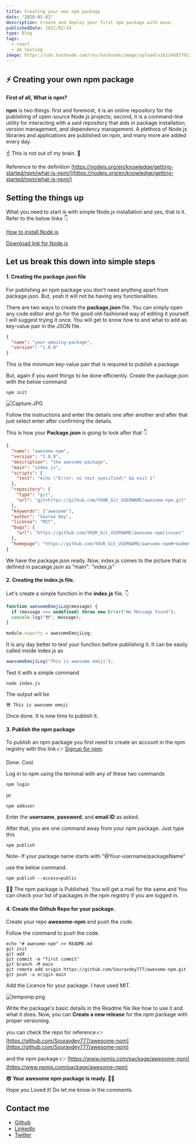 ```yaml
---
title: Creating your own npm package
date: "2020-01-01"
description: Create and deploy your first npm package with ease.
publishedDate: 2021/02/14
type: Blog
tags:
  - react
  - ab testing
image: https://cdn.hashnode.com/res/hashnode/image/upload/v1612468370123/1131rKfWL.gif
---
```


## ⚡ Creating your own npm package

#### First of all, **What is npm?**

**npm** is two things: first and foremost, it is an online repository for the publishing of open-source Node.js projects; second, it is a command-line utility for interacting with a said repository that aids in package installation, version management, and dependency management. A plethora of Node.js libraries and applications are published on npm, and many more are added every day.

☝ This is not out of my brain. 🧠

Reference to the definition
[https://nodejs.org/en/knowledge/getting-started/npm/what-is-npm/](https://nodejs.org/en/knowledge/getting-started/npm/what-is-npm/)

## Setting the things up

What you need to start is with simple Node.js installation and yes, that is it.
Refer to the below links 👇

[How to install Node.js](https://nodejs.dev/learn/how-to-install-nodejs)

[Download link for Node.js](https://nodejs.org/en/download/)

## Let us break this down into simple steps

#### 1. Creating the package.json file

For publishing an npm package you don't need anything apart from package.json. But, yeah it will not be having any functionalities.

There are two ways to create the **package.json** file. You can simply open any code editor and go for the good old-fashioned way of editing it yourself. I will suggest trying it once. You will get to know how to and what to add as key-value pair in the JSON file.

```json
{
  "name": "your-amazing-package",
  "version": "1.0.0"
}
```

This is the minimum key-value pair that is required to publish a package

But, again if you want things to be done efficiently. Create the package.json with the below command

```shell
npm init
```

![Capture.JPG](https://cdn.hashnode.com/res/hashnode/image/upload/v1617826535417/hfogJLNk8.jpeg)

Follow the instructions and enter the details one after another and after that just select enter after confirming the details.

This is how your **Package.json** is going to look after that 👇

```json
{
  "name": "awesome-npm",
  "version": "1.0.0",
  "description": "the awesome package",
  "main": "index.js",
  "scripts": {
    "test": "echo \"Error: no test specified\" && exit 1"
  },
  "repository": {
    "type": "git",
    "url": "git+https://github.com/YOUR_Git_USERNAME/awesome-npm.git"
  },
  "keywords": ["awesome"],
  "author": "Sourav Dey",
  "license": "MIT",
  "bugs": {
    "url": "https://github.com/YOUR_Git_USERNAME/awesome-npm/issues"
  },
  "homepage": "https://github.com/YOUR_Git_USERNAME/awesome-npm#readme"
}
```

We have the package.json ready. Now, index.js comes to the picture that is defined in pacakge.json as "main": "index.js"

#### 2. Creating the index.js file.

Let's create a simple function in the **index.js** file. 👇

```js
function awesomeEmojiLog(message) {
  if (message === undefined) throw new Error("No Message Found");
  console.log("😎", message);
}

module.exports = awesomeEmojiLog;
```

It is any day better to test your function before publishing it.
It can be easily called inside index.js as

```js
awesomeEmojiLog("This is awesome emoji");
```

Test it with a simple command

```shell
node index.js
```

The output will be

```
😎 This is awesome emoji
```

Once done. It is now time to publish it.

#### 3. Publish the npm package

To publish an npm package you first need to create an account in the npm registry with this link 👉 [Signup for npm](https://www.npmjs.com/signup).

Done. Cool.

Log in to npm using the terminal with any of these two commands

```shell
npm login
```

or

```shell
npm adduser
```

Enter the **username**, **password**, and **email ID** as asked.

After that, you are one command away from your npm package. Just type this

```shell
npm publish
```

Note- If your package name starts with "@Your-username/packageName"

use the below command.

```shell
npm publish --access=public
```

🎉🥳 The npm package is Published. You will get a mail for the same and You can check your list of packages in the npm registry if you are logged in.

#### 4. Create the Github Repo for your package.

Create your repo **awesome-npm** and push the code.

Follow the command to push the code.

```shell
echo "# awesome-npm" >> README.md
git init
git add .
git commit -m "first commit"
git branch -M main
git remote add origin https://github.com/Souravdey777/awesome-npm.git
git push -u origin main
```

Add the Licence for your package. I have used MIT.

![tempsnip.png](https://cdn.hashnode.com/res/hashnode/image/upload/v1617877466920/0-GJeGt2Q.png)

Write the package's basic details in the Readme file like how to use it and what it does. Now, you can **Create a new release** for the npm package with proper versioning.

you can check the repo for reference 👉
[https://github.com/Souravdey777/awesome-npm](https://github.com/Souravdey777/awesome-npm)

and the npm package 👉
[https://www.npmjs.com/package/awesome-npm](https://www.npmjs.com/package/awesome-npm)

**😎 Your awesome npm package is ready. 🎉🎉**

Hope you Loved it! Do let me know in the comments.

## Contact me

- [Github](https://github.com/Souravdey777/)
- [LinkedIn](https://www.linkedin.com/in/souravdey777)
- [Twitter](https://twitter.com/Souravdey777)
